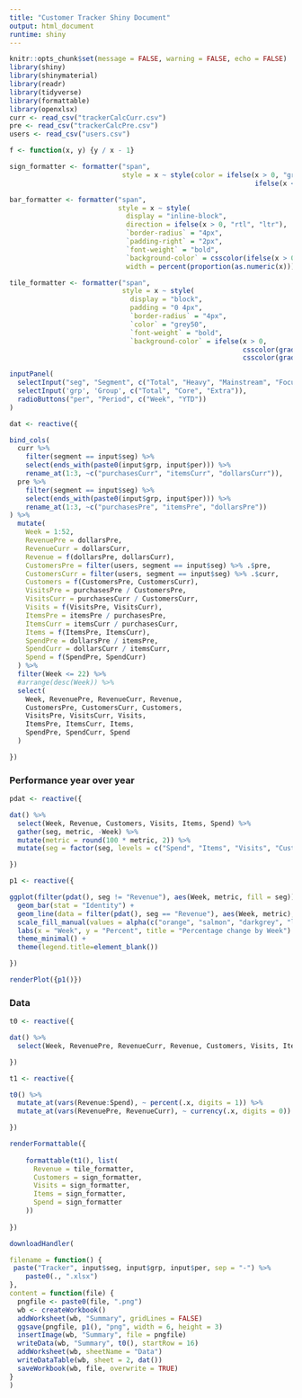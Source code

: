 ```yaml
---
title: "Customer Tracker Shiny Document"
output: html_document
runtime: shiny
---
```


```r
knitr::opts_chunk$set(message = FALSE, warning = FALSE, echo = FALSE)
library(shiny)
library(shinymaterial)
library(readr)
library(tidyverse)
library(formattable)
library(openxlsx)
curr <- read_csv("trackerCalcCurr.csv")
pre <- read_csv("trackerCalcPre.csv")
users <- read_csv("users.csv")
```

```r
f <- function(x, y) {y / x - 1}

sign_formatter <- formatter("span", 
                            style = x ~ style(color = ifelse(x > 0, "green", 
                                                             ifelse(x < 0, "red", "black"))))

bar_formatter <- formatter("span",
                           style = x ~ style(
                             display = "inline-block", 
                             direction = ifelse(x > 0, "rtl", "ltr"), 
                             `border-radius` = "4px", 
                             `padding-right` = "2px",
                             `font-weight` = "bold",
                             `background-color` = csscolor(ifelse(x > 0, "palegreen", "pink")), 
                             width = percent(proportion(as.numeric(x)))))

tile_formatter <- formatter("span",
                            style = x ~ style(
                              display = "block", 
                              padding = "0 4px", 
                              `border-radius` = "4px",
                              `color` = "grey50",
                              `font-weight` = "bold",
                              `background-color` = ifelse(x > 0,
                                                          csscolor(gradient(as.numeric(x), "white", "palegreen")),
                                                          csscolor(gradient(as.numeric(x), "pink", "white")))))
```

```r
inputPanel(
  selectInput("seg", "Segment", c("Total", "Heavy", "Mainstream", "Focus1", "Focus2", "Specialty", "Diverse1", "Diverse2", "Other", "New")),
  selectInput('grp', 'Group', c("Total", "Core", "Extra")),
  radioButtons("per", "Period", c("Week", "YTD"))
)
```

```r
dat <- reactive({

bind_cols(
  curr %>%
    filter(segment == input$seg) %>%
    select(ends_with(paste0(input$grp, input$per))) %>%
    rename_at(1:3, ~c("purchasesCurr", "itemsCurr", "dollarsCurr")),
  pre %>%
    filter(segment == input$seg) %>%
    select(ends_with(paste0(input$grp, input$per))) %>%
    rename_at(1:3, ~c("purchasesPre", "itemsPre", "dollarsPre"))
) %>%
  mutate(
    Week = 1:52,
    RevenuePre = dollarsPre,
    RevenueCurr = dollarsCurr,
    Revenue = f(dollarsPre, dollarsCurr),
    CustomersPre = filter(users, segment == input$seg) %>% .$pre,
    CustomersCurr = filter(users, segment == input$seg) %>% .$curr,
    Customers = f(CustomersPre, CustomersCurr),
    VisitsPre = purchasesPre / CustomersPre,
    VisitsCurr = purchasesCurr / CustomersCurr,
    Visits = f(VisitsPre, VisitsCurr),
    ItemsPre = itemsPre / purchasesPre,
    ItemsCurr = itemsCurr / purchasesCurr,
    Items = f(ItemsPre, ItemsCurr),
    SpendPre = dollarsPre / itemsPre,
    SpendCurr = dollarsCurr / itemsCurr,
    Spend = f(SpendPre, SpendCurr)
  ) %>%
  filter(Week <= 22) %>%
  #arrange(desc(Week)) %>%
  select(
    Week, RevenuePre, RevenueCurr, Revenue,
    CustomersPre, CustomersCurr, Customers,
    VisitsPre, VisitsCurr, Visits,
    ItemsPre, ItemsCurr, Items,
    SpendPre, SpendCurr, Spend
  )

})
```

### Performance year over year
    
```r
pdat <- reactive({

dat() %>%
  select(Week, Revenue, Customers, Visits, Items, Spend) %>%
  gather(seg, metric, -Week) %>%
  mutate(metric = round(100 * metric, 2)) %>%
  mutate(seg = factor(seg, levels = c("Spend", "Items", "Visits", "Customers", "Revenue")))

})

p1 <- reactive({

ggplot(filter(pdat(), seg != "Revenue"), aes(Week, metric, fill = seg)) +
  geom_bar(stat = "Identity") + 
  geom_line(data = filter(pdat(), seg == "Revenue"), aes(Week, metric), col = "darkgrey") +
  scale_fill_manual(values = alpha(c("orange", "salmon", "darkgrey", "lightgreen", "lightblue"), 0.5)) +
  labs(x = "Week", y = "Percent", title = "Percentage change by Week") +
  theme_minimal() +
  theme(legend.title=element_blank())

})

renderPlot({p1()})
```
    
### Data

```r
t0 <- reactive({

dat() %>%
  select(Week, RevenuePre, RevenueCurr, Revenue, Customers, Visits, Items, Spend)

})

t1 <- reactive({

t0() %>%
  mutate_at(vars(Revenue:Spend), ~ percent(.x, digits = 1)) %>%
  mutate_at(vars(RevenuePre, RevenueCurr), ~ currency(.x, digits = 0))

})

renderFormattable({
    
    formattable(t1(), list(
      Revenue = tile_formatter,
      Customers = sign_formatter,
      Visits = sign_formatter,
      Items = sign_formatter,
      Spend = sign_formatter
    ))
    
})
```

```r
downloadHandler(

filename = function() {
 paste("Tracker", input$seg, input$grp, input$per, sep = "-") %>%
    paste0(., ".xlsx")
},
content = function(file) {
  pngfile <- paste0(file, ".png")
  wb <- createWorkbook()
  addWorksheet(wb, "Summary", gridLines = FALSE)
  ggsave(pngfile, p1(), "png", width = 6, height = 3)
  insertImage(wb, "Summary", file = pngfile)
  writeData(wb, "Summary", t0(), startRow = 16)
  addWorksheet(wb, sheetName = "Data")
  writeDataTable(wb, sheet = 2, dat())
  saveWorkbook(wb, file, overwrite = TRUE)
}
)
```

<br>